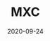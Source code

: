 ---
title: MXC
status: publish
date: 2020-09-24
slug: A short description for this item
website: https://www.mxc.com/trade/easy#IOTX_USDT
twitter:
logo:
featured_img: https://wp.gcap1.iotex.io/wp-content/uploads/2020/09/mxc.png
telegram:
---